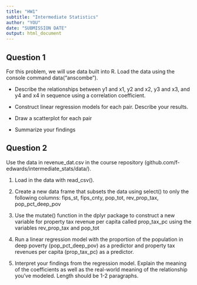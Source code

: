 ```yaml
---
title: "HW1"
subtitle: "Intermediate Statistics"
author: "YOU"
date: "SUBMISSION DATE"
output: html_document
---
```


## Question 1

For this problem, we will use data built into R. Load the data using the console command data("anscombe"). 

- Describe the relationships between y1 and x1, y2 and x2, y3 and x3, and y4 and x4 in sequence using a correlation coefficient. 

- Construct linear regression models for each pair. Describe your results.

- Draw a scatterplot for each pair

- Summarize your findings

## Question 2

Use the data in revenue_dat.csv in the course repository (github.com/f-edwards/intermediate_stats/data/). 

1. Load in the data with read_csv(). 

2. Create a new data frame that subsets the data using select() to only the following columns: fips_st, fips_cnty, pop_tot, rev_prop_tax, pop_pct_deep_pov

3. Use the mutate() function in the dplyr package to construct a new variable for property tax revenue per capita called prop_tax_pc using the variables rev_prop_tax and pop_tot

4. Run a linear regression model with the proportion of the population in deep poverty (pop_pct_deep_pov) as a predictor and property tax revenues per capita (prop_tax_pc) as a predictor. 

5. Interpret your findings from the regression model. Explain the meaning of the coefficients as well as the real-world meaning of the relationship you've modeled. Length should be 1-2 paragraphs.
